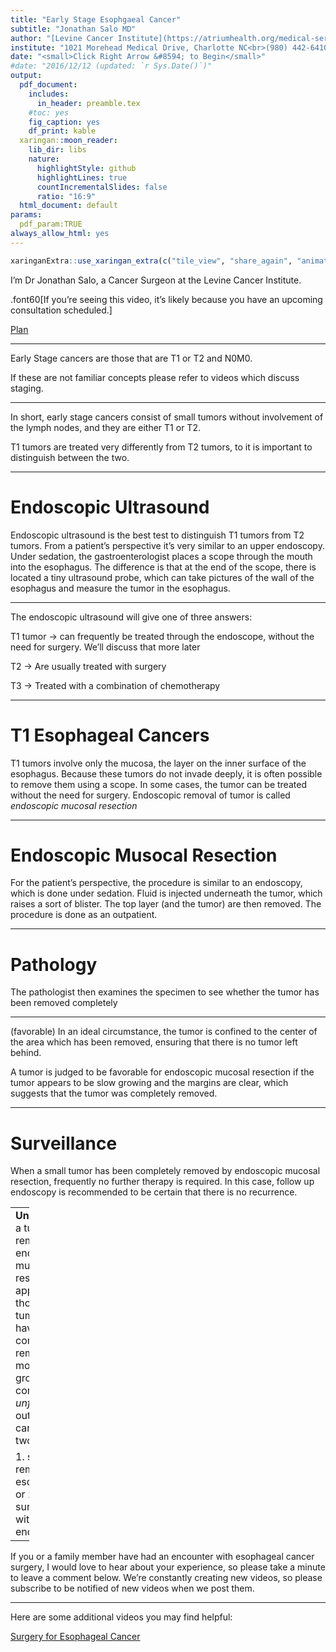 ```yaml
---
title: "Early Stage Esophgaeal Cancer"
subtitle: "Jonathan Salo MD"
author: "[Levine Cancer Institute](https://atriumhealth.org/medical-services/specialty-care/cancer-care/esophageal-cancer/meet-the-team#)"
institute: "1021 Morehead Medical Drive, Charlotte NC<br>(980) 442-6410"
date: "<small>Click Right Arrow &#8594; to Begin</small>"
#date: "2016/12/12 (updated: `r Sys.Date()`)"
output:
  pdf_document:
    includes:
      in_header: preamble.tex
    #toc: yes
    fig_caption: yes
    df_print: kable
  xaringan::moon_reader:
    lib_dir: libs
    nature:
      highlightStyle: github
      highlightLines: true
      countIncrementalSlides: false
      ratio: "16:9"
  html_document: default
params: 
  pdf_param:TRUE
always_allow_html: yes     
---
```

<style type="text/css">
.remark-slide-content {
    font-size: 44px;
    padding: 1em 4em 1em 4em;
}

.title-slide h1:nth-of-type(1) {
}
.title-slide h2:nth-of-type(1) {
}
.title-slide a:nth-of-type(1) {
    color: #99ccff ;
    text-decoration: underline;
}

</style>
<!--- P10000266--->
<!--- Intro_02--->
```r
xaringanExtra::use_xaringan_extra(c("tile_view", "share_again", "animate_css", "tachyons","fit_screen","broadcast","scribble"))
```
I'm Dr Jonathan Salo, a  Cancer Surgeon at the Levine Cancer Institute.

.font60[If you’re seeing this video, it’s likely because you have an upcoming consultation scheduled.]

[Plan](00-Esophagus_Plan.pdf)

---

Early Stage cancers are those that are T1 or T2 and N0M0.  

If these are not familiar concepts please refer to videos which discuss staging.

---

In short, early stage cancers consist of small tumors without involvement of the lymph nodes, and they are either T1 or T2.

T1 tumors are treated very differently from T2 tumors, to it is important to distinguish between the two.

---

# Endoscopic Ultrasound

Endoscopic ultrasound is the best test to distinguish T1 tumors from T2 tumors. From a patient's perspective it's very similar to an upper endoscopy.  Under sedation, the gastroenterologist places a scope through the mouth into the esophagus.  The difference is that at the end of the scope, there is located a tiny ultrasound probe, which can take pictures of the wall of the esophagus and measure the tumor in the esophagus.

---

The endoscopic ultrasound will give one of three answers:

T1 tumor -> can frequently be treated through the endoscope, without the need for surgery. We'll discuss that more later

T2 -> Are usually treated with surgery

T3 -> Treated with a combination of chemotherapy

---

# T1 Esophageal Cancers

T1 tumors involve only the mucosa, the layer on the inner surface of the esophagus.  Because these tumors do not invade deeply, it is often possible to remove them using a scope. In some cases, the tumor can be treated without the need for surgery.  Endoscopic removal of tumor is called _endoscopic mucosal resection_

---

# Endoscopic Musocal Resection

For the patient's perspective, the procedure is similar to an endoscopy, which is done under sedation. Fluid is injected underneath the tumor, which raises a sort of blister.  The top layer (and the tumor) are then removed. The procedure is done as an outpatient.

---

# Pathology

The pathologist then examines the specimen to see whether the tumor has been removed completely

---

(favorable)  In an ideal circumstance, the tumor is confined to the center of the area which has been removed, ensuring that there is no tumor left behind.

A tumor is judged to be favorable for endoscopic mucosal resection if the tumor appears to be slow growing and the margins are clear, which suggests that the tumor was completely removed.

---

# Surveillance

When a small tumor has been completely removed by endoscopic mucosal resection, frequently no further therapy is required.  In this case, follow up endoscopy is recommended to be certain that there is no recurrence.

---
**Unfavorable**: If a tumor is removed with endoscopic mucosal resection and it appears as though the tumor may not have been completely removed *or* is more rapidly growing, this is considered an *unfavorable* outcome.  In this care there are two options:

1. surgical removal with esophagectomy or 
2. close surveillance with endoscopy.

---

If you or a family member have had an encounter with esophageal cancer surgery, I would love to hear about your experience, so please take a minute to leave a comment below. We're constantly creating new videos, so please subscribe to be notified of new videos when we post them.

---

Here are some additional videos you may find helpful:


[Surgery for Esophageal Cancer](12-Eso_surgery.pdf)
